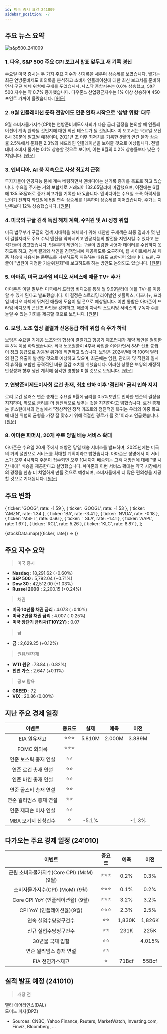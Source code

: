 ```yaml
---
id: 미국 증시 요약 241009
sidebar_position: -7
---
```


## 주요 뉴스 요약

![s&p500_241009](/map/241009.png)

### 1. **다우, S&P 500 주요 CPI 보고서 발표 앞두고 새 기록 경신**

수요일 미국 증시는 두 가지 주요 지수가 신기록을 세우며 상승세를 보였습니다. 월가는 최근 연방준비제도 회의록을 분석하고 소비자 인플레이션에 대한 최신 보고서를 준비하면서 구글 해체 위험에 무게를 두었습니다. 나스닥 종합지수는 0.6% 상승했고, S&P 500 지수는 약 0.7% 증가했습니다. 다우존스 산업평균지수는 1% 이상 상승하며 450포인트 가까이 올랐습니다. [[원문]](https://finance.yahoo.com/news/live/stock-market-today-dow-sp-500-jump-to-fresh-records-as-key-cpi-report-looms-145320919.html)

### 2. **9월 인플레이션 둔화 전망에도 연준 완화 시작으로 '상방 위험' 대두**

9월 소비자물가지수(CPI)는 연방준비제도이사회가 다음 금리 결정을 논의할 때 인플레이션이 계속 완화될 것인지에 대한 최신 테스트가 될 것입니다. 이 보고서는 목요일 오전 8시 30분에 발표될 예정이며, 2021년 초 이후 최저치를 기록한 8월의 연간 물가 상승률 2.5%에서 둔화된 2.3%의 헤드라인 인플레이션을 보여줄 것으로 예상됩니다. 전월 대비 소비자 물가는 0.1% 상승할 것으로 보이며, 이는 8월의 0.2% 상승률보다 낮은 수치입니다. [[원문]](https://finance.yahoo.com/news/inflation-expected-to-slow-in-september-but-upside-risks-loom-amid-start-of-fed-easing-191301225.html)

### 3. **엔비디아, AI 붐 지속으로 사상 최고치 근접**

투자자들이 인공지능 붐에 계속 베팅하면서 엔비디아는 신기록 종가를 목표로 하고 있습니다. 수요일 주가는 거의 보합세로 거래되어 132.65달러에 마감했으며, 이전에는 6월에 135.58달러로 종가 최고가를 기록한 바 있습니다. 엔비디아는 수요일 소폭 하락세를 보이기 전까지 화요일에 5일 연속 상승세를 기록하며 상승세를 이어갔습니다. 주가는 지난주보다 12% 상승했습니다. [[원문]](https://finance.yahoo.com/news/nvidia-stock-steadies-with-record-high-in-sight-as-ai-boom-continues-162338821.html)

### 4. **미국의 구글 검색 독점 해체 계획, 수익원 및 AI 성장 위협**

미국 법무부가 구글의 검색 지배력을 해체하기 위해 제안한 구제책은 최종 결과가 몇 년이 걸릴지라도 주요 수익 엔진을 약화시키고 인공지능의 발전을 지연시킬 수 있다고 분석가들이 경고했습니다. 법무부의 제안에는 구글이 민감한 사용자 데이터를 수집하지 못하도록 하고, 검색 결과와 색인을 경쟁업체에 제공하도록 요구하며, 웹 사이트에서 AI 제품 학습에 사용되는 콘텐츠를 거부하도록 허용하는 내용도 포함되어 있습니다. 또한, 구글이 "법원이 지정한 기술위원회"에 보고하도록 하는 방안도 논의되고 있습니다. [[원문]](https://www.reuters.com/technology/us-plan-break-up-googles-search-dominance-threatens-profit-engine-ai-growth-2024-10-09/)

### 5. **아마존, 미국 프라임 비디오 서비스에 애플 TV+ 추가**

아마존은 이달 말부터 미국에서 프라임 비디오를 통해 월 9.99달러에 애플 TV+를 이용할 수 있게 된다고 발표했습니다. 이 결정은 스트리밍 라이벌인 넷플릭스, 디즈니+, 프라임 비디오 자체에 뒤쳐진 애플에 도움이 될 것으로 예상됩니다. 이번 통합은 아마존이 프라임 비디오의 콘텐츠 라인을 강화하고, 애플이 자사의 스트리밍 서비스의 구독자 수를 늘릴 수 있는 기회를 제공할 것으로 보입니다. [[원문]](https://www.reuters.com/business/media-telecom/amazon-adds-apple-tv-its-prime-video-streaming-service-us-2024-10-10/)

### 6. **보잉, 노조 협상 결렬과 신용등급 하락 위험 속 주가 하락**

보잉은 수요일 기계공 노조와의 협상이 결렬되고 항공기 제조업체가 계약 제안을 철회한 후 3% 이상 하락했습니다. 최대 노조원들이 4주째 파업을 이어가면서 S&P 신용 등급이 정크 등급으로 강등될 위기에 직면하고 있습니다. 보잉은 2024년에 약 100억 달러의 현금 유출이 발생할 것으로 예상하고 있으며, 최근에는 임원, 관리자 및 직원의 일시적 휴직을 포함한 공격적인 비용 절감 조치를 취했습니다. 이러한 상황은 보잉의 재정적 안정성과 향후 생산 계획에 심각한 영향을 미칠 것으로 보입니다. [[원문]](https://finance.yahoo.com/news/boeing-stock-falls-amid-breakdown-in-union-talks-risk-of-credit-rating-downgrade-140641677.html)

### 7. **연방준비제도이사회 로건 총재, 최초 인하 이후 '점진적' 금리 인하 지지**

로리 로건 댈러스 연준 총재는 수요일 9월에 금리를 0.5%포인트 인하한 연준의 결정을 지지하며, 앞으로 금리를 더 점진적으로 낮추는 것을 지지한다고 밝혔습니다. 로건 총재는 휴스턴에서의 연설에서 "정상적인 정책 기조로의 점진적인 복귀는 우리의 이중 목표에 대한 위험의 균형을 가장 잘 맞추기 위해 적절한 경로가 될 것"이라고 언급했습니다. [[원문]](https://finance.yahoo.com/news/feds-logan-supports-gradual-rate-reductions-following-initial-cut-141128167.html)

### 8. **아마존 파머시, 20개 주로 당일 배송 서비스 확대**

아마존은 수요일 20개 주에서 처방전 당일 배송 서비스를 발표하며, 2025년에는 미국의 거의 절반으로 서비스를 확대할 계획이라고 밝혔습니다. 아마존은 성명에서 이 서비스가 오후 4시까지 주문이 접수되면 오후 10시까지 배송되는 고객 처방전에 대해 "몇 시간 내에" 배송을 제공한다고 설명했습니다. 아마존의 이번 서비스 확대는 약국 시장에서의 경쟁을 한층 더 치열하게 만들 것으로 예상되며, 소비자들에게 더 많은 편의성을 제공할 것으로 기대됩니다. [[원문]](https://finance.yahoo.com/news/amazon-pharmacy-expands-same-day-delivery-into-20-more-states-145523002.html)

## 주요 변화

  { ticker: 'GOOG', rate: -1.59 },
  { ticker: 'GOOGL', rate: -1.53 },
  { ticker: 'AMZN', rate: 1.34 },
  { ticker: 'BA', rate: -3.41 },
  { ticker: 'NVDA', rate: -0.18 },
  { ticker: 'MSFT', rate: 0.66 },
  { ticker: 'TSLA', rate: -1.41 },
  { ticker: 'AAPL', rate: 1.67 },
  { ticker: 'RCL', rate: 5.26 },
  { ticker: 'KLC', rate: 8.87 },
];

{stockData.map(({ticker, rate}) => <StockCardMini key={ticker} ticker={ticker} rate={rate}></StockCardMini>)}

## 주요 지수 요약

> 미국 증시

- **Nasdaq** : 18,291.62 (+0.60%)
- **S&P 500** : 5,792.04 (+0.71%)
- **Dow 30** : 42,512.00 (+1.03%)
- **Russel 2000** : 2,200.15 (+0.24%)

> 채권

- **미국 10년물 채권 금리** : 4.073 (+0.10%)
- **미국 2년물 채권 금리** : 4.007 (-0.25%)
- **미국 장단기 금리차(T10Y2Y)** : 0.07

> 금

- **금** : 2,629.25 (+0.12%)

> 원유/원자재

- **WTI 원유** : 73.84 (+0.82%)
- **천연 가스** : 2.647 (+0.11%)

> 공포 탐욕

- **GREED** : 72
- **VIX** : 20.86 (0.00%)

## 지난 주요 경제 일정

|         이벤트          | 중요도 |  실제  |  예측  |  이전  |
| :---------------------: | :----: | :----: | :----: | :----: |
|      EIA 원유재고       | ⭐⭐⭐ | 5.810M | 2.000M | 3.889M |
|       FOMC 회의록       | ⭐⭐⭐ |        |        |        |
|  연준 보스틱 총재 연설  |  ⭐⭐  |        |        |        |
|   연준 로건 총재 연설   |  ⭐⭐  |        |        |        |
|   연준 바킨 총재 연설   |  ⭐⭐  |        |        |        |
|  연준 굴스비 총재 연설  |  ⭐⭐  |        |        |        |
| 연준 윌리엄스 총재 연설 |  ⭐⭐  |        |        |        |
|  연준 제퍼슨 이사 연설  |  ⭐⭐  |        |        |        |
|   MBA 모기지 신청건수   |   ⭐   | -5.1%  |        | -1.3%  |

## 다가오는 주요 경제 일정 (241010)

|                  이벤트                   | 중요도 |  예측  |  이전  |
| :---------------------------------------: | :----: | :----: | :----: |
| 근원 소비자물가지수(Core CPI) (MoM) (9월) | ⭐⭐⭐ |  0.2%  |  0.3%  |
|      소비자물가지수(CPI) (MoM) (9월)      | ⭐⭐⭐ |  0.1%  |  0.2%  |
|     Core CPI YoY (인플레이션율) (9월)     | ⭐⭐⭐ |  3.2%  |  3.2%  |
|        CPI YoY (인플레이션율)(9월)        | ⭐⭐⭐ |  2.3%  |  2.5%  |
|           연속 실업수당청구건수           |  ⭐⭐  | 1,830K | 1,826K |
|           신규 실업수당청구건수           |  ⭐⭐  |  231K  |  225K  |
|             30년물 국채 입찰              |  ⭐⭐  |        | 4.015% |
|          연준 윌리엄스 총재 연설          |  ⭐⭐  |        |        |
|             EIA 천연가스재고              |   ⭐   | 71Bcf  | 55Bcf  |

## 실적 발표 예정 (241010)

> 개장 전

델타 에어라인스(DAL)  
도미노 피자(DPZ)

- Sources: CNBC, Yahoo Finance, Reuters, MarketWatch, Investing.com, Finviz, Bloomberg, ...
